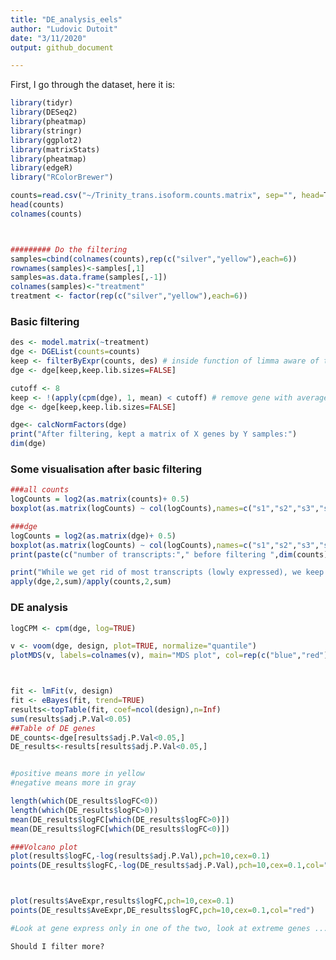 ```yaml
---
title: "DE_analysis_eels"
author: "Ludovic Dutoit"
date: "3/11/2020"
output: github_document

---
```


First, I go through the dataset, here it is:
```r
library(tidyr)
library(DESeq2)
library(pheatmap)
library(stringr)
library(ggplot2)
library(matrixStats)
library(pheatmap)
library(edgeR)
library("RColorBrewer")

counts=read.csv("~/Trinity_trans.isoform.counts.matrix", sep="", head=T)
head(counts)
colnames(counts)



######### Do the filtering
samples=cbind(colnames(counts),rep(c("silver","yellow"),each=6))
rownames(samples)<-samples[,1]
samples=as.data.frame(samples[,-1])
colnames(samples)<-"treatment"
treatment <- factor(rep(c("silver","yellow"),each=6))
```

### Basic filtering
```r
des <- model.matrix(~treatment)
dge <- DGEList(counts=counts) 
keep <- filterByExpr(counts, des) # inside function of limma aware of the design to remove rad counts
dge <- dge[keep,keep.lib.sizes=FALSE]

cutoff <- 8
keep <- !(apply(cpm(dge), 1, mean) < cutoff) # remove gene with average cpm below 2
dge <- dge[keep,keep.lib.sizes=FALSE]

dge<- calcNormFactors(dge)
print("After filtering, kept a matrix of X genes by Y samples:")
dim(dge)
```
### Some visualisation after basic filtering
```r

###all counts
logCounts = log2(as.matrix(counts)+ 0.5)
boxplot(as.matrix(logCounts) ~ col(logCounts),names=c("s1","s2","s3","s4","s5","s6","y1","y2","y3","y4","y5","y6"),main= "log Raw counts",sub="Y has a lot of transcripts with low counts")

###dge
logCounts = log2(as.matrix(dge)+ 0.5)
boxplot(as.matrix(logCounts) ~ col(logCounts),names=c("s1","s2","s3","s4","s5","s6","y1","y2","y3","y4","y5","y6"),main= "log filtered counts",sub="Those low yellow transcripts are filtered out")
print(paste(c("number of transcripts:"," before filtering ",dim(counts)[1]," after filtering ",dim(dge)[1])))

print("While we get rid of most transcripts (lowly expressed), we keep a high proportion of all reads per samples")
apply(dge,2,sum)/apply(counts,2,sum)
```


### DE analysis 

```r
logCPM <- cpm(dge, log=TRUE)

v <- voom(dge, design, plot=TRUE, normalize="quantile")
plotMDS(v, labels=colnames(v), main="MDS plot", col=rep(c("blue","red"),each=6))



fit <- lmFit(v, design)
fit <- eBayes(fit, trend=TRUE)
results<-topTable(fit, coef=ncol(design),n=Inf)
sum(results$adj.P.Val<0.05)
##Table of DE genes
DE_counts<-dge[results$adj.P.Val<0.05,]
DE_results<-results[results$adj.P.Val<0.05,]


#positive means more in yellow
#negative means more in gray

length(which(DE_results$logFC<0))
length(which(DE_results$logFC>0))
mean(DE_results$logFC[which(DE_results$logFC>0)])
mean(DE_results$logFC[which(DE_results$logFC<0)])

###Volcano plot
plot(results$logFC,-log(results$adj.P.Val),pch=10,cex=0.1)
points(DE_results$logFC,-log(DE_results$adj.P.Val),pch=10,cex=0.1,col="red")



plot(results$AveExpr,results$logFC,pch=10,cex=0.1)
points(DE_results$AveExpr,DE_results$logFC,pch=10,cex=0.1,col="red")

#Look at gene express only in one of the two, look at extreme genes ... on top of volcano plot. Those ref ones have low variance within, higher between

Should I filter more?
```

